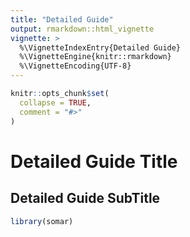 ```yaml
---
title: "Detailed Guide"
output: rmarkdown::html_vignette
vignette: >
  %\VignetteIndexEntry{Detailed Guide}
  %\VignetteEngine{knitr::rmarkdown}
  %\VignetteEncoding{UTF-8}
---
```


```r
knitr::opts_chunk$set(
  collapse = TRUE,
  comment = "#>"
)
```

# Detailed Guide Title

## Detailed Guide SubTitle

```r
library(somar)
```
